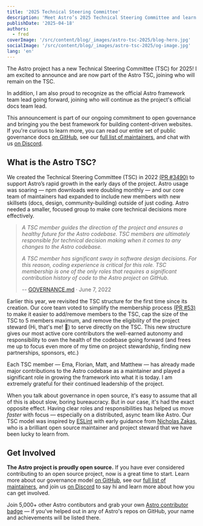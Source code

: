 ```yaml
---
title: '2025 Technical Steering Committee'
description: 'Meet Astro’s 2025 Technical Steering Committee and learn how our open governance model supports the framework’s growth, performance, and community-led development.'
publishDate: '2025-04-18'
authors:
  - fred
coverImage: '/src/content/blog/_images/astro-tsc-2025/blog-hero.jpg'
socialImage: '/src/content/blog/_images/astro-tsc-2025/og-image.jpg'
lang: 'en'
---
```



The Astro project has a new Technical Steering Committee (TSC) for 2025! I am excited to announce <Mention name="ema" /> <Mention name="florian" /> and <Mention name="matt" /> are now part of the Astro TSC, joining <Mention name="matthew" /> who will remain on the TSC.

In addition, I am also proud to recognize <Mention name="matt" /> as the official Astro framework team lead going forward, joining <Mention name="sarah" /> who will continue as the project's official docs team lead.

This announcement is part of our ongoing commitment to open governance and bringing you the best framework for building content-driven websites. If you're curious to learn more, you can read our entire set of public governance docs [on GitHub](https://github.com/withastro/.github/blob/main/GOVERNANCE.md#get-involved), see our [full list of maintainers](https://github.com/withastro/.github/blob/main/MEMBERS.md), and chat with us [on Discord](https://astro.build/chat).

## What is the Astro TSC?

We created the Technical Steering Committee (TSC) in 2022 [(PR #3490)](https://github.com/withastro/astro/pull/3490) to support Astro’s rapid growth in the early days of the project. Astro usage was soaring — npm downloads were doubling monthly — and our core team of maintainers had expanded to include new members with new skillsets (docs, design, community-building) outside of just coding. Astro needed a smaller, focused group to make core technical decisions more effectively.

> *A TSC member guides the direction of the project and ensures a healthy future for the Astro codebase. TSC members are ultimately responsible for technical decision making when it comes to any changes to the Astro codebase.*
> 
> *A TSC member has significant sway in software design decisions. For this reason, coding experience is critical for this role. TSC membership is one of the only roles that requires a significant contribution history of code to the Astro project on GitHub.*
>
> -- [GOVERNANCE.md](https://github.com/withastro/.github/blob/main/GOVERNANCE.md) · June 7, 2022

Earlier this year, we revisited the TSC structure for the first time since its creation. Our core team voted to simplify the membership process [(PR #53)](https://github.com/withastro/.github/pull/53) to make it easier to add/remove members to the TSC, cap the size of the TSC to 5 members maximum, and remove the eligibility of the project steward (Hi, that's me! 👋) to serve directly on the TSC. This new structure gives our most active core contributors the well-earned autonomy and responsibility to own the health of the codebase going forward (and frees me up to focus even more of my time on project stewardship, finding new partnerships, sponsors, etc.)

Each TSC member — Ema, Florian, Matt, and Matthew — has already made major contributions to the Astro codebase as a maintainer and played a significant role in growing the framework into what it is today. I am extremely grateful for their continued leadership of the project.

When you talk about governance in open source, it's easy to assume that all of this is about slow, boring bureaucracy. But in our case, it's had the exact opposite effect. Having clear roles and responsibilities has helped us move *faster* with focus — especially on a distributed, async team like Astro. Our TSC model was inspired by [ESLint](https://eslint.org/) with early guidance from [Nicholas Zakas](https://humanwhocodes.com/blog/), who is a brilliant open source maintainer and project steward that we have been lucky to learn from.

## Get Involved

**The Astro project is proudly open source.** If you have ever considered contributing to an open source project, now is a great time to start. Learn more about our governance model [on GitHub](https://github.com/withastro/.github/blob/main/GOVERNANCE.md#get-involved), see our [full list of maintainers](https://github.com/withastro/.github/blob/main/MEMBERS.md), and join us [on Discord](https://astro.build/chat) to say hi and learn more about how you can get involved.

Join 5,000+ other Astro contibutors and grab your own [Astro contributor badge](https://astro.badg.es/contributors/) — if you've helped out in any of Astro's repos on GitHub, your name and achievements will be listed there.